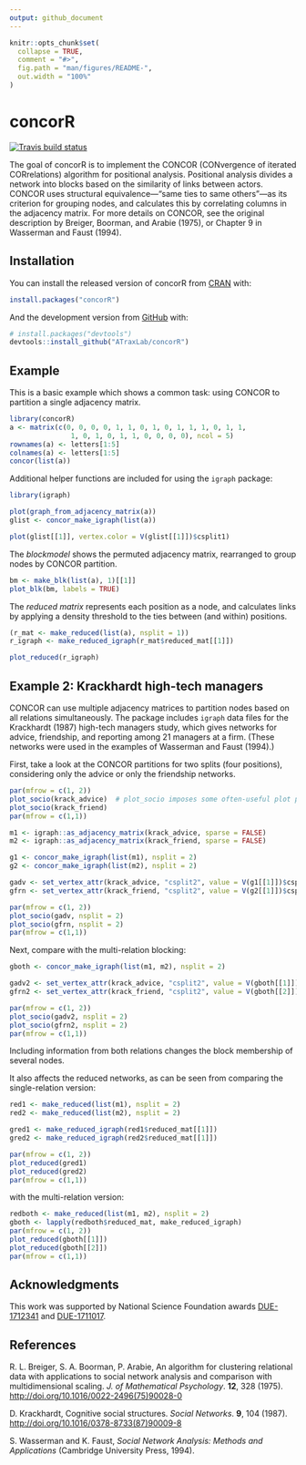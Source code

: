 ```yaml
---
output: github_document
---
```


<!-- README.md is generated from README.Rmd. Please edit that file -->

```r
knitr::opts_chunk$set(
  collapse = TRUE,
  comment = "#>",
  fig.path = "man/figures/README-",
  out.width = "100%"
)
```

# concorR

<!-- badges: start -->
[![Travis build status](https://travis-ci.com/ATraxLab/concorR.svg?branch=master)](https://travis-ci.com/ATraxLab/concorR)
<!-- badges: end -->

The goal of concorR is to implement the CONCOR (CONvergence of iterated CORrelations) algorithm for positional analysis. Positional analysis divides a network into blocks based on the similarity of links between actors. CONCOR uses structural equivalence---"same ties to same others"---as its criterion for grouping nodes, and calculates this by correlating columns in the adjacency matrix. For more details on CONCOR, see the original description by Breiger, Boorman, and Arabie (1975), or Chapter 9 in Wasserman and Faust (1994).

## Installation

You can install the released version of concorR from [CRAN](https://CRAN.R-project.org) with:

``` r
install.packages("concorR")
```

And the development version from [GitHub](https://github.com/) with:

``` r
# install.packages("devtools")
devtools::install_github("ATraxLab/concorR")
```


## Example

This is a basic example which shows a common task: using CONCOR to partition a single adjacency matrix.

```r
library(concorR)
a <- matrix(c(0, 0, 0, 0, 1, 1, 0, 1, 0, 1, 1, 1, 0, 1, 1, 
               1, 0, 1, 0, 1, 1, 0, 0, 0, 0), ncol = 5)
rownames(a) <- letters[1:5]
colnames(a) <- letters[1:5]
concor(list(a))
```

Additional helper functions are included for using the `igraph` package:
```r
library(igraph)

plot(graph_from_adjacency_matrix(a))
glist <- concor_make_igraph(list(a))

plot(glist[[1]], vertex.color = V(glist[[1]])$csplit1)
```

The *blockmodel* shows the permuted adjacency matrix, rearranged to group nodes by CONCOR partition. 
```r
bm <- make_blk(list(a), 1)[[1]]
plot_blk(bm, labels = TRUE)
```

The *reduced matrix* represents each position as a node, and calculates links by applying a density threshold to the ties between (and within) positions. 

```r
(r_mat <- make_reduced(list(a), nsplit = 1))
r_igraph <- make_reduced_igraph(r_mat$reduced_mat[[1]])

plot_reduced(r_igraph)
```

## Example 2: Krackhardt high-tech managers

CONCOR can use multiple adjacency matrices to partition nodes based on all relations simultaneously. The package includes `igraph` data files for the Krackhardt (1987) high-tech managers study, which gives networks for advice, friendship, and reporting among 21 managers at a firm. (These networks were used in the examples of Wasserman and Faust (1994).)

First, take a look at the CONCOR partitions for two splits (four positions), considering only the advice or only the friendship networks.

```r
par(mfrow = c(1, 2))
plot_socio(krack_advice)  # plot_socio imposes some often-useful plot parameters
plot_socio(krack_friend)
par(mfrow = c(1,1))

m1 <- igraph::as_adjacency_matrix(krack_advice, sparse = FALSE)
m2 <- igraph::as_adjacency_matrix(krack_friend, sparse = FALSE)

g1 <- concor_make_igraph(list(m1), nsplit = 2)
g2 <- concor_make_igraph(list(m2), nsplit = 2)

gadv <- set_vertex_attr(krack_advice, "csplit2", value = V(g1[[1]])$csplit2)
gfrn <- set_vertex_attr(krack_friend, "csplit2", value = V(g2[[1]])$csplit2)

par(mfrow = c(1, 2))
plot_socio(gadv, nsplit = 2)
plot_socio(gfrn, nsplit = 2)
par(mfrow = c(1,1))
```

Next, compare with the multi-relation blocking:

```r
gboth <- concor_make_igraph(list(m1, m2), nsplit = 2)

gadv2 <- set_vertex_attr(krack_advice, "csplit2", value = V(gboth[[1]])$csplit2)
gfrn2 <- set_vertex_attr(krack_friend, "csplit2", value = V(gboth[[2]])$csplit2)

par(mfrow = c(1, 2))
plot_socio(gadv2, nsplit = 2)
plot_socio(gfrn2, nsplit = 2)
par(mfrow = c(1,1))

```

Including information from both relations changes the block membership of several nodes. 

It also affects the reduced networks, as can be seen from comparing the single-relation version:
```r
red1 <- make_reduced(list(m1), nsplit = 2)
red2 <- make_reduced(list(m2), nsplit = 2)

gred1 <- make_reduced_igraph(red1$reduced_mat[[1]])
gred2 <- make_reduced_igraph(red2$reduced_mat[[1]])

par(mfrow = c(1, 2))
plot_reduced(gred1)
plot_reduced(gred2)
par(mfrow = c(1,1))
```

with the multi-relation version:
```r
redboth <- make_reduced(list(m1, m2), nsplit = 2)
gboth <- lapply(redboth$reduced_mat, make_reduced_igraph)
par(mfrow = c(1, 2))
plot_reduced(gboth[[1]])
plot_reduced(gboth[[2]])
par(mfrow = c(1,1))
```


## Acknowledgments
This work was supported by National Science Foundation awards [DUE-1712341](https://www.nsf.gov/awardsearch/showAward?AWD_ID=1712341) and [DUE-1711017](https://www.nsf.gov/awardsearch/showAward?AWD_ID=1711017). 


## References
R. L. Breiger, S. A. Boorman, P. Arabie, An algorithm for clustering relational data with
applications to social network analysis and comparison with multidimensional scaling.
*J. of Mathematical Psychology*. **12**, 328 (1975). <http://doi.org/10.1016/0022-2496(75)90028-0>

D. Krackhardt, Cognitive social structures. *Social Networks*. **9**, 104 (1987). <http://doi.org/10.1016/0378-8733(87)90009-8>

S. Wasserman and K. Faust, *Social Network Analysis: Methods and Applications*
(Cambridge University Press, 1994).
